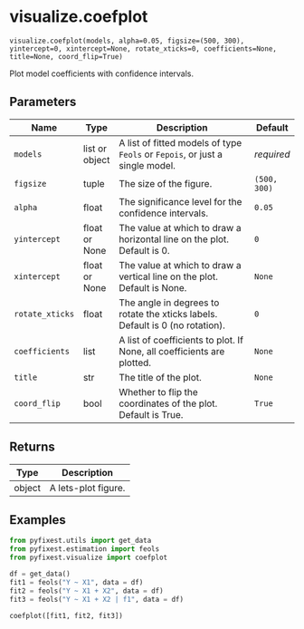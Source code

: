 # visualize.coefplot { #pyfixest.visualize.coefplot }

`visualize.coefplot(models, alpha=0.05, figsize=(500, 300), yintercept=0, xintercept=None, rotate_xticks=0, coefficients=None, title=None, coord_flip=True)`

Plot model coefficients with confidence intervals.

## Parameters

| Name            | Type           | Description                                                                   | Default      |
|-----------------|----------------|-------------------------------------------------------------------------------|--------------|
| `models`        | list or object | A list of fitted models of type `Feols` or `Fepois`, or just a single model.  | _required_   |
| `figsize`       | tuple          | The size of the figure.                                                       | `(500, 300)` |
| `alpha`         | float          | The significance level for the confidence intervals.                          | `0.05`       |
| `yintercept`    | float or None  | The value at which to draw a horizontal line on the plot. Default is 0.       | `0`          |
| `xintercept`    | float or None  | The value at which to draw a vertical line on the plot. Default is None.      | `None`       |
| `rotate_xticks` | float          | The angle in degrees to rotate the xticks labels. Default is 0 (no rotation). | `0`          |
| `coefficients`  | list           | A list of coefficients to plot. If None, all coefficients are plotted.        | `None`       |
| `title`         | str            | The title of the plot.                                                        | `None`       |
| `coord_flip`    | bool           | Whether to flip the coordinates of the plot. Default is True.                 | `True`       |

## Returns

| Type   | Description         |
|--------|---------------------|
| object | A lets-plot figure. |

## Examples

```python
from pyfixest.utils import get_data
from pyfixest.estimation import feols
from pyfixest.visualize import coefplot

df = get_data()
fit1 = feols("Y ~ X1", data = df)
fit2 = feols("Y ~ X1 + X2", data = df)
fit3 = feols("Y ~ X1 + X2 | f1", data = df)

coefplot([fit1, fit2, fit3])
```